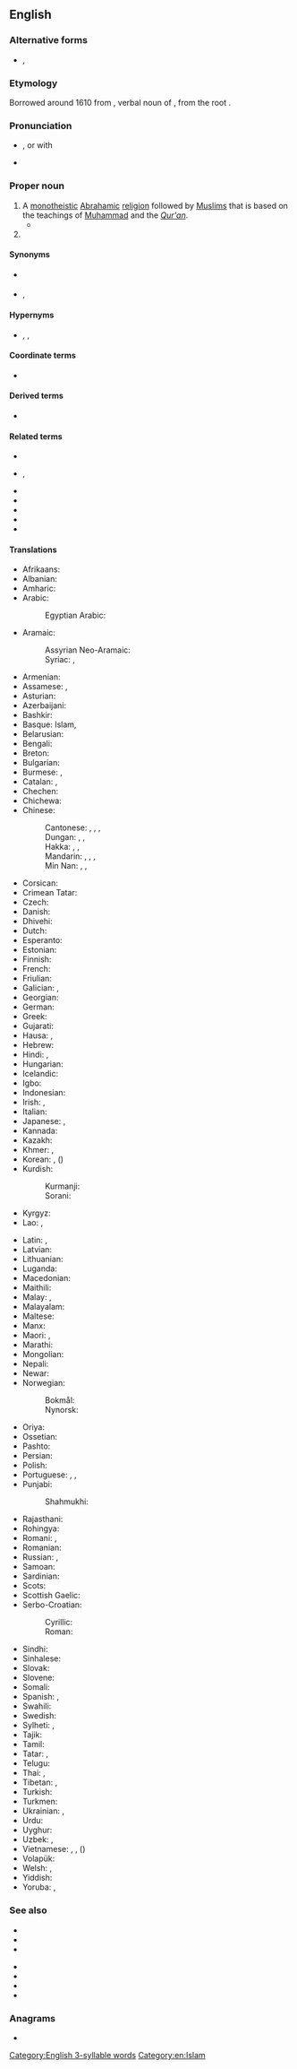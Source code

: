 {{also|islam|islám|íslam|İslam|İslâm}}
==English==
{{wikipedia}}

===Alternative forms===
* {{l|en|Islaam}}, {{l|en|Islām}}

===Etymology===
Borrowed around 1610 from {{bor|en|ar|إِسْلَام||submission, surrender}}, verbal noun of {{m|ar|أَسْلَمَ}}, from the root {{ar-root|س|ل|م|nocat=1}}.

===Pronunciation===
* {{IPA|en|/ɪsˈlɑːm/|/ɪzˈlɑːm/|/ˈɪs.lɑːm/|/ˈɪz.lɑːm/}}, or with {{IPAchar|/-læːm/|lang=en}}<!--e.g. {{R:MWO}} says any combination of stress and /s/~/z/ can end with /-læm/-->
* {{rhymes|en|ɑːm|æm}}

===Proper noun===
{{en-proper noun|-|Islams}}

# A [[monotheistic]] [[Abrahamic]] [[religion]] followed by [[Muslim]]s that is based on the teachings of [[Muhammad]] and the ''[[Qur'an]]''.
#* {{seeCites|en}}
# {{given name|en|male}}

====Synonyms====
* {{l|en|Mohammedanism}} {{qualifier|dated, now often considered offensive}}
* {{l|en|Moslemism}}, {{l|en|Muslimism}}

====Hypernyms====
* {{l|en|religion}}, {{l|en|monotheism}}, {{l|en|Abrahamism}}

====Coordinate terms====
* {{list:religions/en}}

====Derived terms====
* {{l|en|Prislam}}

====Related terms====
* {{l|en|Islamic}}
* {{l|en|Islamise}}, {{l|en|Islamize}}
* {{l|en|Islamist}}
* {{l|en|Islamic calendar}}
* {{l|en|Islamness}}
* {{l|en|Islamologist}}
* {{l|en|Islamology}}

====Translations====
{{trans-top|religion}}
* Afrikaans: {{t|af|Islam}}
* Albanian: {{t|sq|Islam}}
* Amharic: {{t|am|እስልምና|sc=Ethi}}
* Arabic: {{t+|ar|إسلام|alt=الْإِسْلَام|m}}
*: Egyptian Arabic: {{t|arz|إسلام|m|tr=ʾislām|sc=Arab}}
* Aramaic:
*: Assyrian Neo-Aramaic: {{t|aii|ܐܣܠܐܡ|sc=Syrc}}
*: Syriac: {{t|syc|ܐܣܠܵܡ}}, {{t|syc|ܐܝܼܣܠܵܡ}}
* Armenian: {{t+|hy|իսլամ}}
* Assamese: {{t|as|[[ইছলাম]] [[ধৰ্ম]]}}, {{t|as|ইছলাম}}
* Asturian: {{t|ast|islam|m}}
* Azerbaijani: {{t+|az|İslam}}
* Bashkir: {{t|ba|ислам|sc=Cyrl}}
* Basque: Islam, {{t|eu|islamismo}}
* Belarusian: {{t+|be|ісла́м|m}}
* Bengali: {{t+|bn|ইসলাম|sc=Beng}}
* Breton: {{t|br|Islam}}
* Bulgarian: {{t+|bg|исля́м|m}}
* Burmese: {{t|my|အစ္စလမ်|sc=Mymr}}, {{t|my|အစ္စလာမ်ဘာသာ|sc=Mymr}}
* Catalan: {{t+|ca|islam|m}}, {{t|ca|islamisme|m}}
* Chechen: {{t|ce|ислам|cd}}
* Chichewa: {{t|ny|Chisilamu}}
* Chinese:
*: Cantonese: {{t|yue|回教|tr=wui4 gaau3|sc=Hani}}, {{t|yue|伊斯蘭教|sc=Hani}}, {{t|yue|伊斯兰教|tr=ji1 si1 laan4 gaau3|sc=Hani}}, {{t|yue|清真教|tr=cing1 zan1 gaau3|sc=Hani}}
*: Dungan: {{t|dng|йисламу}}, {{t|dng|[[хуэйхуэй]] [[җё]]}}, {{t|dng|ислам}}
*: Hakka: {{t|hak|回教|tr=Fì-kau|sc=Hani}}, {{t|hak|伊斯蘭教|sc=Hani}}, {{t|hak|伊斯兰教|tr=Yî-sṳ̂-làn-kau|sc=Hani}}
*: Mandarin: {{t+|cmn|回教|tr=huíjiào|sc=Hani}}, {{t+|cmn|伊斯蘭教|sc=Hani}}, {{t+|cmn|伊斯兰教|tr=yīsīlánjiào|sc=Hani}}, {{t|cmn|清真教|tr=qīngzhēnjiào|sc=Hani}}
*: Min Nan: {{t+|nan|回教|tr=Hôe-kàu, Hê-kàu|sc=Hani}}, {{t|nan|伊斯蘭教|sc=Hani}}, {{t|nan|伊斯兰教|tr=I-su-lân-kàu|sc=Hani}}
* Corsican: {{t|co|islam}}
* Crimean Tatar: {{t|crh|İslâm}}
* Czech: {{t+|cs|islám|m}}
* Danish: {{t+|da|islam}}
* Dhivehi: {{t|dv|އިސްލާމް|sc=Thaa}}
* Dutch: {{t+|nl|islam|m}}
* Esperanto: {{t+|eo|islamo}}
* Estonian: {{t|et|islam}}
* Finnish: {{t+|fi|islam}}
* French: {{t+|fr|Islam|m}}
* Friulian: {{t|fur|Islam}}
* Galician: {{t+|gl|islam|m}}, {{t+|gl|islamismo|m}}
* Georgian: {{t+|ka|ისლამი|sc=Geor}}
* German: {{t+|de|Islam|m}}
* Greek: {{t+|el|Ισλάμ|n}}
* Gujarati: {{t|gu|ઇસ્લામ}}
* Hausa: {{t|ha|Islam}}, {{t|ha|addinin Islama}}
* Hebrew: {{t|he|אִסְלָאם|m|tr='islám}}
* Hindi: {{t+|hi|इस्लाम|m}}, {{t+|hi|इसलाम|m}}
* Hungarian: {{t+|hu|iszlám}}
* Icelandic: {{t|is|íslam}}
* Igbo: {{t|ig|islam}}
* Indonesian: {{t+|id|Islam}}
* Irish: {{t|ga|Ioslam|m|alt=an tIoslam}}, {{t|ga|Mahamadachas|m}} {{qualifier|dated}}
* Italian: {{t+|it|islam}}
* Japanese: {{t+|ja|イスラム教|tr=イスラムきょう, isuramu-kyō}}, {{t|ja|回教|tr=かいきょう, kaikyō}}
* Kannada: {{t|kn|ಇಸ್ಲಾಂ|sc=Knda}}
* Kazakh: {{t|kk|Исләм|sc=Cyrl}}
* Khmer: {{t|km|អិស្លាម}}, {{t|km|[[សាសនា]][[អិស្លាម]]|tr=saasnaa ʾihslaam}}
* Korean: {{t+|ko|이슬람교}}, {{t|ko|회교}} ({{t+|ko|回敎|sc=Hani}})
* Kurdish:
*: Kurmanji: {{t+|ku|Îslam}}
*: Sorani: {{t|ckb|ئیسلام}}
* Kyrgyz: {{t+|ky|Ислам|sc=Cyrl}}
* Lao: {{t|lo|ອິດສະລາມ}}, {{t|lo|ສາສະຫນາອິດສະລາມ}}
{{trans-mid}}
* Latin: {{t|la|islam|m}}, {{t|la|religio islamica|f}}
* Latvian: {{t|lv|islams|m}}
* Lithuanian: {{t|lt|islamas|m}}
* Luganda: {{t|lg|obusiraamu}}
* Macedonian: {{t|mk|и́слам|m}}
* Maithili: {{t|mai|इसलाम|tr=islām}}
* Malay: {{t|ms|Islam}}, {{t|ms|agama Islam}}
* Malayalam: {{t|ml|ഇസ്‌ലാം|sc=Mlym}}
* Maltese: {{t|mt|Iżlam|m}}
* Manx: {{t|gv|Islam|alt=yn Islam}}
* Maori: {{t|mi|Ihirama}}, {{t|mi|Mōhāmetatanga }}
* Marathi: {{t|mr|इस्लाम}}
* Mongolian: {{t+|mn|ислам|sc=Cyrl}}
* Nepali: {{t|ne|इस्लाम|sc=Deva}}
* Newar: {{t|new|इस्लाम|sc=Deva}}
* Norwegian:
*: Bokmål: {{t+|nb|islam|m}}
*: Nynorsk: {{t|nn|islam|m}}
* Oriya: {{t|or|[[ଇସଲାମ]] [[ଧର୍ମ]]}}
* Ossetian: {{t|os|пысылмон дин|sc=Cyrl}}
* Pashto: {{t+|ps|اسلام|m|tr=islām|sc=ps-Arab}}
* Persian: {{t+|fa|اسلام|tr=eslâm}}
* Polish: {{t+|pl|islam|m}}
* Portuguese: {{t+|pt|islã|m}}, {{t+|pt|islão|m}}, {{t+|pt|islame|m}}
* Punjabi: {{t+|pa|ਇਸਲਾਮ}}
*: Shahmukhi: {{t+|pnb|اسلام|tr=islām}}
* Rajasthani: {{t|raj|इस्लांम​|tr=islā̃m}}
* Rohingya: {{t-needed|rhg}}
* Romani: {{t|rom|islam}}, {{t|rom|islamsko religija}}
* Romanian: {{t+|ro|islam}}
* Russian: {{t+|ru|исла́м|m}}, {{t+|ru|мусульма́нство|n}}
* Samoan: {{t|sm|isalama}}
* Sardinian: {{t|sc|islam}}
* Scots: {{t|sco|Islam}}
* Scottish Gaelic: {{t|gd|Ioslam}}
* Serbo-Croatian:
*: Cyrillic: {{t|sh|ислам|m}}
*: Roman: {{t+|sh|islam|m}}
* Sindhi: {{t+|sd|اسلام}}
* Sinhalese: {{t|si|ඉස්ලාම්}}
* Slovak: {{t|sk|islám|m}}
* Slovene: {{t+|sl|islam|m}}
* Somali: {{t|so|Islaam}}
* Spanish: {{t+|es|islamismo|m}}, {{t+|es|islam|m}}
* Swahili: {{t|sw|Uislamu}}
* Swedish: {{t+|sv|islam}}
* Sylheti: {{t|syl|ꠁꠍꠟꠣꠝ}}, {{t|syl|ꠁꠍꠟꠣꠝ ꠗꠞ꠆ꠝꠧ}}
* Tajik: {{t+|tg|Ислом|sc=Cyrl}}
* Tamil: {{t+|ta|இசுலாம்}}
* Tatar: {{t+|tt|ислам|sc=Cyrl}}, {{t|tt|Ислам|sc=Cyrl}}
* Telugu: {{t|te|ఇస్లాం మతం}}
* Thai: {{t+|th|อิสลาม}}, {{t+|th|ศาสนาอิสลาม|tr=săa-sà-ná ìt-sà-laam}}
* Tibetan: {{t|bo|དབྱི་སི་ལམ་ཆོས་ལུགས།|sc=Tibt}}, {{t|bo|ཁ་ཆེ}}
* Turkish: {{t+|tr|İslam}}
* Turkmen: {{t|tk|Yslam}}
* Ukrainian: {{t|uk|ісла́м|m}}, {{t|uk|мусульманство|n}}
* Urdu: {{t+|ur|اسلام|tr=islām}}
* Uyghur: {{t|ug|ئىسلام|sc=ug-Arab}}
* Uzbek: {{t+|uz|islom}}, {{t|uz|Islom}}
* Vietnamese: {{t|vi|Islam giáo}}, {{t+|vi|Hồi giáo}}, ({{t|vi|回教|sc=Hani}})
* Volapük: {{t+|vo|slam}}
* Welsh: {{t|cy|Islam}}, {{t|cy|crefydd Islam}}
* Yiddish: {{t|yi|איסלאַם|m}}
* Yoruba: {{t|yo|Islam}}, {{t|yo|ẹsin Islam}}
{{trans-bottom}}

===See also===
{{top2}}
* {{l|en|Allah}}
* {{l|en|hajj}}
* {{l|en|Qur'an}}
{{mid2}}
* {{l|en|mosque}}
* {{l|en|Muslimness}}
* {{l|en|sharia law}}
* {{l|en|hadith}}
{{bottom}}

===Anagrams===
* {{anagrams|en|a=ailms|Salim|Smail|alims|limas|mails|malis|misal|salmi|smail}}

[[Category:English 3-syllable words]]
[[Category:en:Islam]]